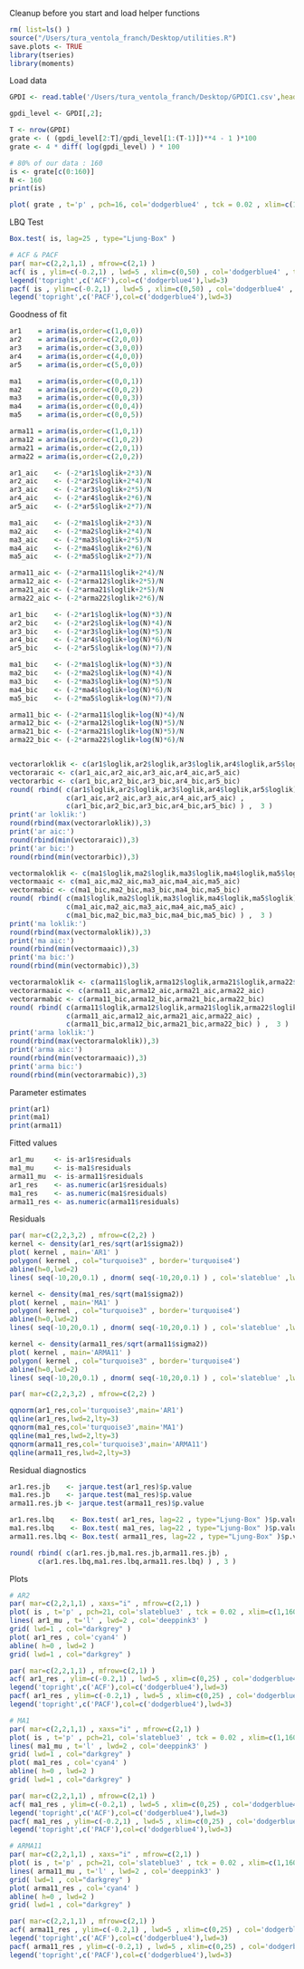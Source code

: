 
 Cleanup before you start and load helper functions
```r
rm( list=ls() )
source("/Users/tura_ventola_franch/Desktop/utilities.R")
save.plots <- TRUE
library(tseries)
library(moments)
```

 Load data
```r
GPDI <- read.table('/Users/tura_ventola_franch/Desktop/GPDIC1.csv',header=TRUE,sep=',')

gpdi_level <- GPDI[,2];

T <- nrow(GPDI)
grate <- ( (gpdi_level[2:T]/gpdi_level[1:(T-1)])**4 - 1 )*100
grate <- 4 * diff( log(gpdi_level) ) * 100
```


```r
# 80% of our data : 160
is <- grate[c(0:160)]
N <- 160
print(is)
```
```r
plot( grate , t='p' , pch=16, col='dodgerblue4' , tck = 0.02 , xlim=c(1,N) )
```

LBQ Test
```r
Box.test( is, lag=25 , type="Ljung-Box" )

# ACF & PACF
par( mar=c(2,2,1,1) , mfrow=c(2,1) )
acf( is , ylim=c(-0.2,1) , lwd=5 , xlim=c(0,50) , col='dodgerblue4' , tck=0.02, lag.max = 50)
legend('topright',c('ACF'),col=c('dodgerblue4'),lwd=3)
pacf( is , ylim=c(-0.2,1) , lwd=5 , xlim=c(0,50) , col='dodgerblue4' , tck=0.02, lag.max = 50)
legend('topright',c('PACF'),col=c('dodgerblue4'),lwd=3)
```
Goodness of fit
```r
ar1    = arima(is,order=c(1,0,0))
ar2    = arima(is,order=c(2,0,0))
ar3    = arima(is,order=c(3,0,0))
ar4    = arima(is,order=c(4,0,0))
ar5    = arima(is,order=c(5,0,0))

ma1    = arima(is,order=c(0,0,1))
ma2    = arima(is,order=c(0,0,2))
ma3    = arima(is,order=c(0,0,3))
ma4    = arima(is,order=c(0,0,4))
ma5    = arima(is,order=c(0,0,5))

arma11 = arima(is,order=c(1,0,1))
arma12 = arima(is,order=c(1,0,2))
arma21 = arima(is,order=c(2,0,1))
arma22 = arima(is,order=c(2,0,2))

ar1_aic    <- (-2*ar1$loglik+2*3)/N
ar2_aic    <- (-2*ar2$loglik+2*4)/N
ar3_aic    <- (-2*ar3$loglik+2*5)/N
ar4_aic    <- (-2*ar4$loglik+2*6)/N
ar5_aic    <- (-2*ar5$loglik+2*7)/N

ma1_aic    <- (-2*ma1$loglik+2*3)/N
ma2_aic    <- (-2*ma2$loglik+2*4)/N
ma3_aic    <- (-2*ma3$loglik+2*5)/N
ma4_aic    <- (-2*ma4$loglik+2*6)/N
ma5_aic    <- (-2*ma5$loglik+2*7)/N

arma11_aic <- (-2*arma11$loglik+2*4)/N
arma12_aic <- (-2*arma12$loglik+2*5)/N
arma21_aic <- (-2*arma21$loglik+2*5)/N
arma22_aic <- (-2*arma22$loglik+2*6)/N

ar1_bic    <- (-2*ar1$loglik+log(N)*3)/N
ar2_bic    <- (-2*ar2$loglik+log(N)*4)/N
ar3_bic    <- (-2*ar3$loglik+log(N)*5)/N
ar4_bic    <- (-2*ar4$loglik+log(N)*6)/N
ar5_bic    <- (-2*ar5$loglik+log(N)*7)/N

ma1_bic    <- (-2*ma1$loglik+log(N)*3)/N
ma2_bic    <- (-2*ma2$loglik+log(N)*4)/N
ma3_bic    <- (-2*ma3$loglik+log(N)*5)/N
ma4_bic    <- (-2*ma4$loglik+log(N)*6)/N
ma5_bic    <- (-2*ma5$loglik+log(N)*7)/N

arma11_bic <- (-2*arma11$loglik+log(N)*4)/N
arma12_bic <- (-2*arma12$loglik+log(N)*5)/N
arma21_bic <- (-2*arma21$loglik+log(N)*5)/N
arma22_bic <- (-2*arma22$loglik+log(N)*6)/N


vectorarloklik <- c(ar1$loglik,ar2$loglik,ar3$loglik,ar4$loglik,ar5$loglik)
vectoraraic <- c(ar1_aic,ar2_aic,ar3_aic,ar4_aic,ar5_aic)
vectorarbic <- c(ar1_bic,ar2_bic,ar3_bic,ar4_bic,ar5_bic)
round( rbind( c(ar1$loglik,ar2$loglik,ar3$loglik,ar4$loglik,ar5$loglik), 
              c(ar1_aic,ar2_aic,ar3_aic,ar4_aic,ar5_aic) , 
              c(ar1_bic,ar2_bic,ar3_bic,ar4_bic,ar5_bic) ) ,  3 )
print('ar loklik:') 
round(rbind(max(vectorarloklik)),3)
print('ar aic:') 
round(rbind(min(vectoraraic)),3)
print('ar bic:') 
round(rbind(min(vectorarbic)),3)

vectormaloklik <- c(ma1$loglik,ma2$loglik,ma3$loglik,ma4$loglik,ma5$loglik)
vectormaaic <- c(ma1_aic,ma2_aic,ma3_aic,ma4_aic,ma5_aic)
vectormabic <- c(ma1_bic,ma2_bic,ma3_bic,ma4_bic,ma5_bic)
round( rbind( c(ma1$loglik,ma2$loglik,ma3$loglik,ma4$loglik,ma5$loglik), 
              c(ma1_aic,ma2_aic,ma3_aic,ma4_aic,ma5_aic) , 
              c(ma1_bic,ma2_bic,ma3_bic,ma4_bic,ma5_bic) ) ,  3 )
print('ma loklik:')
round(rbind(max(vectormaloklik)),3)
print('ma aic:')
round(rbind(min(vectormaaic)),3)
print('ma bic:')
round(rbind(min(vectormabic)),3)

vectorarmaloklik <- c(arma11$loglik,arma12$loglik,arma21$loglik,arma22$loglik)
vectorarmaaic <- c(arma11_aic,arma12_aic,arma21_aic,arma22_aic)
vectorarmabic <- c(arma11_bic,arma12_bic,arma21_bic,arma22_bic)
round( rbind( c(arma11$loglik,arma12$loglik,arma21$loglik,arma22$loglik),
              c(arma11_aic,arma12_aic,arma21_aic,arma22_aic) , 
              c(arma11_bic,arma12_bic,arma21_bic,arma22_bic) ) ,  3 )
print('arma loklik:')
round(rbind(max(vectorarmaloklik)),3)
print('arma aic:')
round(rbind(min(vectorarmaaic)),3)
print('arma bic:')
round(rbind(min(vectorarmabic)),3)
```

Parameter estimates
```r
print(ar1)
print(ma1)
print(arma11)
```


Fitted values
```r
ar1_mu     <- is-ar1$residuals
ma1_mu     <- is-ma1$residuals
arma11_mu  <- is-arma11$residuals
ar1_res    <- as.numeric(ar1$residuals)
ma1_res    <- as.numeric(ma1$residuals)
arma11_res <- as.numeric(arma11$residuals)
```

Residuals
```r
par( mar=c(2,2,3,2) , mfrow=c(2,2) )
kernel <- density(ar1_res/sqrt(ar1$sigma2))
plot( kernel , main='AR1' )
polygon( kernel , col="turquoise3" , border='turquoise4')
abline(h=0,lwd=2)
lines( seq(-10,20,0.1) , dnorm( seq(-10,20,0.1) ) , col='slateblue' ,lwd=2 )

kernel <- density(ma1_res/sqrt(ma1$sigma2))
plot( kernel , main='MA1' )
polygon( kernel , col="turquoise3" , border='turquoise4')
abline(h=0,lwd=2)
lines( seq(-10,20,0.1) , dnorm( seq(-10,20,0.1) ) , col='slateblue' ,lwd=2 )

kernel <- density(arma11_res/sqrt(arma11$sigma2))
plot( kernel , main='ARMA11' )
polygon( kernel , col="turquoise3" , border='turquoise4')
abline(h=0,lwd=2)
lines( seq(-10,20,0.1) , dnorm( seq(-10,20,0.1) ) , col='slateblue' ,lwd=2 )

par( mar=c(2,2,3,2) , mfrow=c(2,2) )

qqnorm(ar1_res,col='turquoise3',main='AR1')
qqline(ar1_res,lwd=2,lty=3)
qqnorm(ma1_res,col='turquoise3',main='MA1')
qqline(ma1_res,lwd=2,lty=3)
qqnorm(arma11_res,col='turquoise3',main='ARMA11')
qqline(arma11_res,lwd=2,lty=3)
```

Residual diagnostics
```r
ar1.res.jb    <- jarque.test(ar1_res)$p.value
ma1.res.jb    <- jarque.test(ma1_res)$p.value
arma11.res.jb <- jarque.test(arma11_res)$p.value

ar1.res.lbq    <- Box.test( ar1_res, lag=22 , type="Ljung-Box" )$p.value
ma1.res.lbq    <- Box.test( ma1_res, lag=22 , type="Ljung-Box" )$p.value
arma11.res.lbq <- Box.test( arma11_res, lag=22 , type="Ljung-Box" )$p.value

round( rbind( c(ar1.res.jb,ma1.res.jb,arma11.res.jb) , 
       c(ar1.res.lbq,ma1.res.lbq,arma11.res.lbq) ) , 3 )
```

Plots
```r
# AR2
par( mar=c(2,2,1,1) , xaxs="i" , mfrow=c(2,1) )
plot( is , t='p' , pch=21, col='slateblue3' , tck = 0.02 , xlim=c(1,160) )
lines( ar1_mu , t='l' , lwd=2 , col='deeppink3' )
grid( lwd=1 , col="darkgrey" )
plot( ar1_res , col='cyan4' )
abline( h=0 , lwd=2 )
grid( lwd=1 , col="darkgrey" )

par( mar=c(2,2,1,1) , mfrow=c(2,1) )
acf( ar1_res , ylim=c(-0.2,1) , lwd=5 , xlim=c(0,25) , col='dodgerblue4' , tck=0.02)
legend('topright',c('ACF'),col=c('dodgerblue4'),lwd=3)
pacf( ar1_res , ylim=c(-0.2,1) , lwd=5 , xlim=c(0,25) , col='dodgerblue4' , tck=0.02)
legend('topright',c('PACF'),col=c('dodgerblue4'),lwd=3)

# MA1
par( mar=c(2,2,1,1) , xaxs="i" , mfrow=c(2,1) )
plot( is , t='p' , pch=21, col='slateblue3' , tck = 0.02 , xlim=c(1,160))
lines( ma1_mu , t='l' , lwd=2 , col='deeppink3' )
grid( lwd=1 , col="darkgrey" )
plot( ma1_res , col='cyan4' )
abline( h=0 , lwd=2 )
grid( lwd=1 , col="darkgrey" )

par( mar=c(2,2,1,1) , mfrow=c(2,1) )
acf( ma1_res , ylim=c(-0.2,1) , lwd=5 , xlim=c(0,25) , col='dodgerblue4' , tck=0.02)
legend('topright',c('ACF'),col=c('dodgerblue4'),lwd=3)
pacf( ma1_res , ylim=c(-0.2,1) , lwd=5 , xlim=c(0,25) , col='dodgerblue4' , tck=0.02)
legend('topright',c('PACF'),col=c('dodgerblue4'),lwd=3)

# ARMA11
par( mar=c(2,2,1,1) , xaxs="i" , mfrow=c(2,1) )
plot( is , t='p' , pch=21, col='slateblue3' , tck = 0.02 , xlim=c(1,160))
lines( arma11_mu , t='l' , lwd=2 , col='deeppink3' )
grid( lwd=1 , col="darkgrey" )
plot( arma11_res , col='cyan4' )
abline( h=0 , lwd=2 )
grid( lwd=1 , col="darkgrey" )

par( mar=c(2,2,1,1) , mfrow=c(2,1) )
acf( arma11_res , ylim=c(-0.2,1) , lwd=5 , xlim=c(0,25) , col='dodgerblue4' , tck=0.02)
legend('topright',c('ACF'),col=c('dodgerblue4'),lwd=3)
pacf( arma11_res , ylim=c(-0.2,1) , lwd=5 , xlim=c(0,25) , col='dodgerblue4' , tck=0.02)
legend('topright',c('PACF'),col=c('dodgerblue4'),lwd=3)
```

